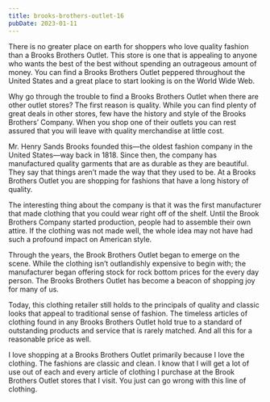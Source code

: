 ```yaml
---
title: brooks-brothers-outlet-16
pubDate: 2023-01-11
---
```


There is no greater place on earth for shoppers who love quality fashion than a Brooks Brothers Outlet. This store is one that is appealing to anyone who wants the best of the best without spending an outrageous amount of money. You can find a Brooks Brothers Outlet peppered throughout the United States and a great place to start looking is on the World Wide Web.

Why go through the trouble to find a Brooks Brothers Outlet when there are other outlet stores? The first reason is quality. While you can find plenty of great deals in other stores, few have the history and style of the Brooks Brothers’ Company. When you shop one of their outlets you can rest assured that you will leave with quality merchandise at little cost. 

Mr. Henry Sands Brooks founded this—the oldest fashion company in the United States—way back in 1818. Since then, the company has manufactured quality garments that are as durable as they are beautiful. They say that things aren’t made the way that they used to be. At a Brooks Brothers Outlet you are shopping for fashions that have a long history of quality.

The interesting thing about the company is that it was the first manufacturer that made clothing that you could wear right off of the shelf. Until the Brook Brothers Company started production, people had to assemble their own attire. If the clothing was not made well, the whole idea may not have had such a profound impact on American style.

Through the years, the Brook Brothers Outlet began to emerge on the scene. While the clothing isn’t outlandishly expensive to begin with; the manufacturer began offering stock for rock bottom prices for the every day person. The Brooks Brothers Outlet has become a beacon of shopping joy for many of us.

Today, this clothing retailer still holds to the principals of quality and classic looks that appeal to traditional sense of fashion. The timeless articles of clothing found in any Brooks Brothers Outlet hold true to a standard of outstanding products and service that is rarely matched. And all this for a reasonable price as well.

I love shopping at a Brooks Brothers Outlet primarily because I love the clothing. The fashions are classic and clean. I know that I will get a lot of use out of each and every article of clothing I purchase at the Brook Brothers Outlet stores that I visit. You just can go wrong with this line of clothing.